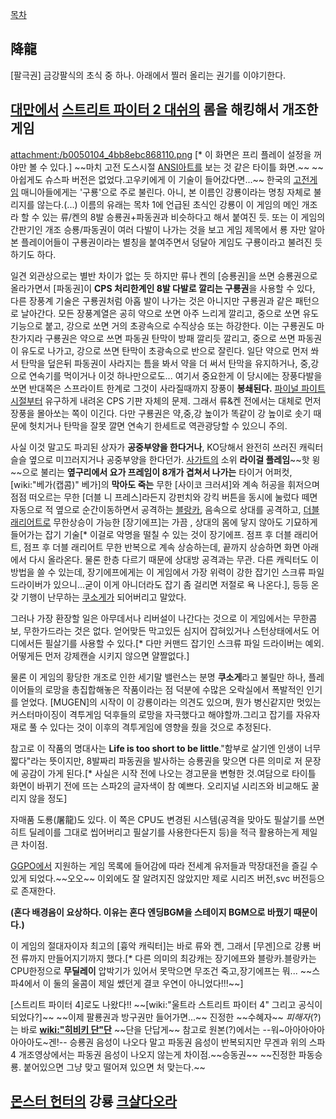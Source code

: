 [[목차]]
== 降龍 ==
[팔극권] 금강팔식의 초식 중 하나. 아래에서 찔러 올리는 권기를 이야기한다. 

== [[대만]]에서 [[스트리트 파이터 2 대쉬]]의 롬을 해킹해서 개조한 게임 ==
attachment:/b0050104_4bb8ebc868110.png
[* 이 화면은 프리 플레이 설정을 꺼야만 볼 수 있다.] 
~~마치 고전 도스시절 [[ANSI]]아트를 보는 것 같은 타이틀 화면.~~
~~아쉽게도 슈스파 버전은 없었다.고우키에게 이 기술이 들어갔다면...~~
한국의 [[고전게임]] 매니아들에게는 '구룡'으로 주로 불린다. 아니, 본 이름인 강룡이라는 명칭 자체로 불리지를 않는다.(...) 이름의 유래는 목차 1에 언급된 초식인 강룡이 이 게임의 메인 개조라 할 수 있는 류/켄의 8발 승룡권+파동권과 비슷하다고 해서 붙여진 듯. 또는 이 게임의 간판기인 개조 승룡/파동권이 여러 다발이 나가는 것을 보고 게임 제목에서 룡 자만 알아본 플레이어들이 구룡권이라는 별칭을 붙여주면서 덩달아 게임도 구룡이라고 불려진 듯 하기도 하다.

일견 외관상으로는 별반 차이가 없는 듯 하지만 류나 켄의 [승룡권]을 쓰면 승룡권으로 올라가면서 [파동권]이 '''CPS 처리한계인 8발 다발로 깔리는 구룡권'''을 사용할 수 있다, 다른 장풍계 기술은 구룡권처럼 아홉 발이 나가는 것은 아니지만 구룡권과 같은 패턴으로 날아간다. 모든 장풍계열은 공히 약으로 쏘면 아주 느리게 깔리고, 중으로 쏘면 유도기능으로 붙고, 강으로 쏘면 거의 초광속으로 수직상승 또는 하강한다. 이는 구룡권도 마찬가지라 구룡권은 약으로 쓰면 파동권 탄막이 방패 깔리듯 깔리고, 중으로 쓰면 파동권이 유도로 나가고, 강으로 쓰면 탄막이 초광속으로 반으로 잘린다. 일단 약으로 먼저 쏴서 탄막을 덮은뒤 파동권이 사라지는 틈을 봐서 약을 더 써서 탄막을 유지하거나, 중,강으로 연속기를 먹이거나 이것 하나만으로도... 여기서 중요한게 이 당시에는 장풍다발을 쏘면 반대쪽은 스프라이트 한계로 그것이 사라질때까지 장풍이 '''봉쇄된다.''' [[파이널 파이트]]시절부터 유구하게 내려온 CPS 기판 자체의 문제. 그래서 류&켄 전에서는 대체로 먼저 장풍을 몰아쏘는 쪽이 이긴다. 다만 구룡권은 약,중,강 높이가 똑같이 강 높이로 솟기 때문에 헛치거나 탄막을 잘못 깔면 연속기 한세트로 역관광당할 수 있으니 주의.

사실 이것 말고도 파괴된 상자가 '''공중부양을 한다거나''', KO당해서 완전히 쓰러진 캐릭터 슬슬 옆으로 미끄러지거나 공중부양을 한다던가. [[사가트]]의 소위 '''라이걸 플레임'''~~핫 윙~~으로 불리는 '''옆구리에서 요가 프레임이 8개가 겹쳐서 나가는''' 타이거 어퍼컷, [wiki:"베가(캡콤)" 베가]의 '''막아도 죽는''' 무한 [사이코 크러셔]와 계속 허공을 휘저으며 점점 떠오르는 무한 [더블 니 프레스]라든지 강펀치와 강킥 버튼을 동시에 눌렀다 떼면 자동으로 적 옆으로 순간이동하면서 공격하는 [[블랑카]], 음속으로 상대를 공격하고, [[더블 래리어트]]로 무한상승이 가능한 [장기에프]는 가끔 , 상대의 몸에 닿지 않아도 기묘하게 들어가는 잡기 기술[* 이걸로 악명을 떨칠 수 있는 것이 장기에프. 점프 후 더블 래리어트, 점프 후 더블 래리어트 무한 반복으로 계속 상승하는데, 끝까지 상승하면 화면 아래에서 다시 올라온다. 물론 한층 다르기 때문에 상대방 공격과는 무관. 다른 캐릭터도 이 방법을 쓸 수 있는데, 장기에프에게는 이 게임에서 가장 위력이 강한 잡기인 스크류 파일드라이버가 있으니...굳이 이게 아니더라도 잡기 좀 걸리면 저절로 욕 나온다.], 등등 온갖 기행이 난무하는 [[쿠소게]]가 되어버리고 말았다.

그러나 가장 환장할 일은 아무데서나 리버설이 나간다는 것으로 이 게임에서는 무한콤보, 무한가드라는 것은 없다. 얻어맞든 막고있든 심지어 잡혀있거나 스턴상태에서도 어디에서든 필살기를 사용할 수 있다.[* 다만 커맨드 잡기인 스크류 파일 드라이버는 예외. 어떻게든 먼저 강제캔슬 시키지 않으면 얄짤없다.]

물론 이 게임의 황당한 개조로 인한 세기말 밸런스는 분명 '''쿠소게'''라고 불릴만 하나, 플레이어들의 로망을 총집합해놓은 작품이라는 점 덕분에 수많은 오락실에서 폭발적인 인기를 얻었다. [MUGEN]의 시작이 이 강룡이라는 의견도 있으며, 뭔가 병신같지만 멋있는 커스터마이징이 격투게임 덕후들의 로망을 자극했다고 해야할까.그리고 잡기를 자유자재로 풀 수 있다는 것이 이후의 격투게임에 영향을 줬을 것으로 추정된다.

참고로 이 작품의 명대사는  '''Life is too short to be little'''."함부로 살기엔 인생이 너무 짧다"라는 뜻이지만, 8발짜리 파동권을 발사하는 승룡권을 맞으면 다른 의미로 저 문장에 공감이 가게 된다.[* 사실은 시작 전에 나오는 경고문을 변형한 것.여담으로 타이틀 화면이 바뀌기 전에 뜨는 스파2의 글자색이 참 예쁘다. 오리지널 시리즈와 비교해도 꿀리지 않을 정도]

자매품 도룡(屠龍)도 있다. 이 쪽은 CPU도 변경된 시스템(공격을 맞아도 필살기를 쓰면 히트 딜레이를 그대로 씹어버리고 필살기를 사용한다든지 등)을 적극 활용하는게 제일 큰 차이점.

[[GGPO]]에서 지원하는 게임 목록에 들어감에 따라 전세계 유저들과 막장대전을 즐길 수 있게 되었다.~~오오~~
이외에도 잘 알려지진 않았지만 제로 시리즈 버전,svc 버전등으로 존재한다.

{{{#!html
<embed src='http://serviceapi.nmv.naver.com/flash/NFPlayer.swf?vid=5376709FC1FED79B1B0A66B7CA4157F4816D&outKey=V12403a04647c97b277cf728bed6454d780690180fdfd27c9a127728bed6454d78069' wmode='transparent' width='500' height='408' allowScriptAccess='always' name='NFPlayer99105' id='NFPlayer99105' allowFullScreen='true' type='application/x-shockwave-flash' />

<embed src='http://flvs.daum.net/flvPlayer.swf?vid=ccvTXCcORFU$' width='502px' height='399px' allowScriptAccess='always' type='application/x-shockwave-flash' allowFullScreen='true' bgcolor='#000000' ></embed>
}}}

'''(혼다 배경음이 요상하다. 이유는 혼다 엔딩BGM을 스테이지 BGM으로 바꿨기 때문이다.)'''

이 게임의 절대자이자 최고의 [흉악 캐릭터]는 바로 류와 켄, 그래서 [무겐]으로 강룡 버전 류까지 만들어지기까지 했다.[* 다른 의미의 최강캐는 장기에프와 블랑카.블랑카는 CPU한정으로 '''무딜레이''' 압박기가 있어서 못막으면 무조건 죽고,장기에프는 뭐... ~~스파4에서 이 둘의 울콤이 제일 쎘던게 결코 우연이 아니었다!!!~~]
{{{#!html
<embed src='http://serviceapi.nmv.naver.com/flash/NFPlayer.swf?vid=E69FF7B24DE924551D2BEEDE7A46DA997329&outKey=V128134eed203b4dd255ecf3b50680f9b4ce1a21ed5c45d0adaa5cf3b50680f9b4ce1' wmode='transparent' width='500' height='408' allowScriptAccess='always' name='NFPlayer98636' id='NFPlayer98636' allowFullScreen='true' type='application/x-shockwave-flash' />

<embed src='http://serviceapi.nmv.naver.com/flash/NFPlayer.swf?vid=A314EAE96F6CEF7F1A0C805A70F4AB71F673&outKey=V12270f207dba0ba6570e6b3ceb7afa9a0a86b565620b9f1f824b6b3ceb7afa9a0a86' wmode='transparent' width='500' height='408' allowScriptAccess='always' name='NFPlayer65716' id='NFPlayer65716' allowFullScreen='true' type='application/x-shockwave-flash' />
}}}

[스트리트 파이터 4]로도 나왔다!! ~~[wiki:"울트라 스트리트 파이터 4" 그리고 공식이 되었다?]~~
{{{#!html
<embed src="http://www.youtube.com/v/BFWedUJT6J8&rel=0&color1=0xb1b1b1&color2=0xd0d0d0&hl=en_US&feature=player_embedded&fs=1" type="application/x-shockwave-flash" allowfullscreen="true" allowScriptAccess="always" width="640" height="385"></object>
}}}
~~이제 팔룡권과 방구권만 들어가면...~~
진정한 ~~수혜자~~ ''피해자''(?)는 바로 '''[[wiki:"히비키 단"단]]''' ~~단을 단답게~~
참고로 원본(?)에서는 --워~아아아아아아아아도~겐!-- 승룡권 음성이 나오다 말고 파동권 음성이 반복되지만 무겐과 위의 스파 4 개조영상에서는 파동권 음성이 나오지 않는게 차이점.~~승동권~~ ~~진정한 파동승룡. 붙어있으면 그냥 맞고 떨어져 있으면 처 맞는다.~~

== [[몬스터 헌터]]의 강룡 [[크샬다오라]] ==
